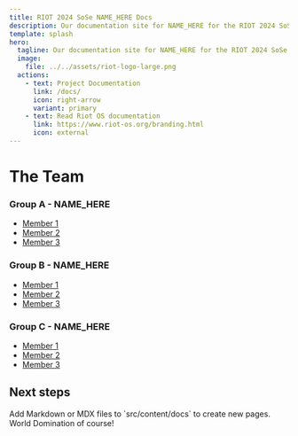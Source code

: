 ```yaml
---
title: RIOT 2024 SoSe NAME_HERE Docs
description: Our documentation site for NAME_HERE for the RIOT 2024 SoSe project.
template: splash
hero:
  tagline: Our documentation site for NAME_HERE for the RIOT 2024 SoSe project.
  image:
    file: ../../assets/riot-logo-large.png
  actions:
    - text: Project Documentation
      link: /docs/
      icon: right-arrow
      variant: primary
    - text: Read Riot OS documentation
      link: https://www.riot-os.org/branding.html
      icon: external
---
```



# The Team

### Group A - NAME_HERE

- [Member 1]()
- [Member 2]()
- [Member 3]()

### Group B - NAME_HERE

- [Member 1]()
- [Member 2]()
- [Member 3]()

### Group C - NAME_HERE

- [Member 1]()
- [Member 2]()
- [Member 3]()

## Next steps

<CardGrid stagger>
	<Card title="Add new content" icon="add-document">
		Add Markdown or MDX files to `src/content/docs` to create new pages.
	</Card>
	<Card title="Plan?" icon="add-document">
		World Domination of course!
	</Card>
</CardGrid>

